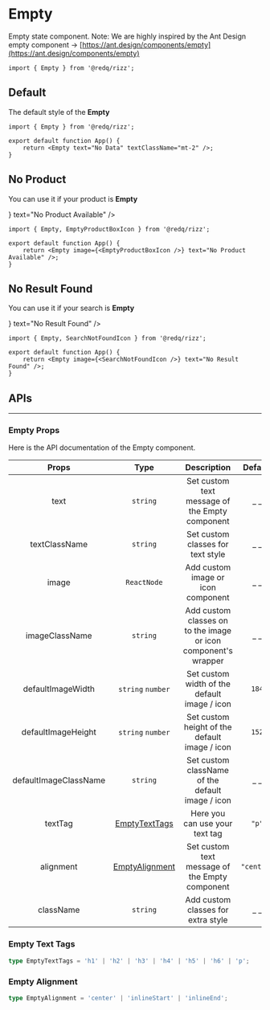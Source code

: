 
# Empty

Empty state component. Note: We are highly inspired by the Ant Design empty component -> [https://ant.design/components/empty](https://ant.design/components/empty)

```tsx
import { Empty } from '@redq/rizz';
```

<div className="mb-28" />

## Default

The default style of the **Empty**

<Paper>
	<Empty text="No Data" textClassName="mt-2" />
</Paper>

```tsx
import { Empty } from '@redq/rizz';

export default function App() {
	return <Empty text="No Data" textClassName="mt-2" />;
}
```

<div className="mb-16" />

## No Product

You can use it if your product is **Empty**

<Paper>
	<Empty image={<EmptyProductBoxIcon />} text="No Product Available" />
</Paper>

```tsx
import { Empty, EmptyProductBoxIcon } from '@redq/rizz';

export default function App() {
	return <Empty image={<EmptyProductBoxIcon />} text="No Product Available" />;
}
```

<div className="mb-16" />

## No Result Found

You can use it if your search is **Empty**

<Paper>
	<Empty image={<SearchNotFoundIcon />} text="No Result Found" />
</Paper>

```tsx
import { Empty, SearchNotFoundIcon } from '@redq/rizz';

export default function App() {
	return <Empty image={<SearchNotFoundIcon />} text="No Result Found" />;
}
```

<div className="mb-20" />

## APIs

<hr />

<div className="mb-10" />

### Empty Props

Here is the API documentation of the Empty component.

|         Props         |                Type                |                          Description                           |  Default   |
| :-------------------: | :--------------------------------: | :------------------------------------------------------------: | :--------: |
|         text          |              `string`              |         Set custom text message of the Empty component         |   \_ \_    |
|     textClassName     |              `string`              |               Set custom classes for text style                |   \_ \_    |
|         image         |            `ReactNode`             |               Add custom image or icon component               |   \_ \_    |
|    imageClassName     |              `string`              | Add custom classes on to the image or icon component's wrapper |   \_ \_    |
|   defaultImageWidth   |         `string` `number`          |          Set custom width of the default image / icon          |   `184`    |
|  defaultImageHeight   |         `string` `number`          |         Set custom height of the default image / icon          |   `152`    |
| defaultImageClassName |              `string`              |        Set custom className of the default image / icon        |   \_ \_    |
|        textTag        | [EmptyTextTags](#empty-text-tags)  |                 Here you can use your text tag                 |   `"p"`    |
|       alignment       | [EmptyAlignment](#empty-alignment) |         Set custom text message of the Empty component         | `"center"` |
|       className       |              `string`              |               Add custom classes for extra style               |   \_ \_    |

<div className="mb-10" />

### Empty Text Tags

```ts
type EmptyTextTags = 'h1' | 'h2' | 'h3' | 'h4' | 'h5' | 'h6' | 'p';
```

<div className="mb-10" />

### Empty Alignment

```ts
type EmptyAlignment = 'center' | 'inlineStart' | 'inlineEnd';
```
